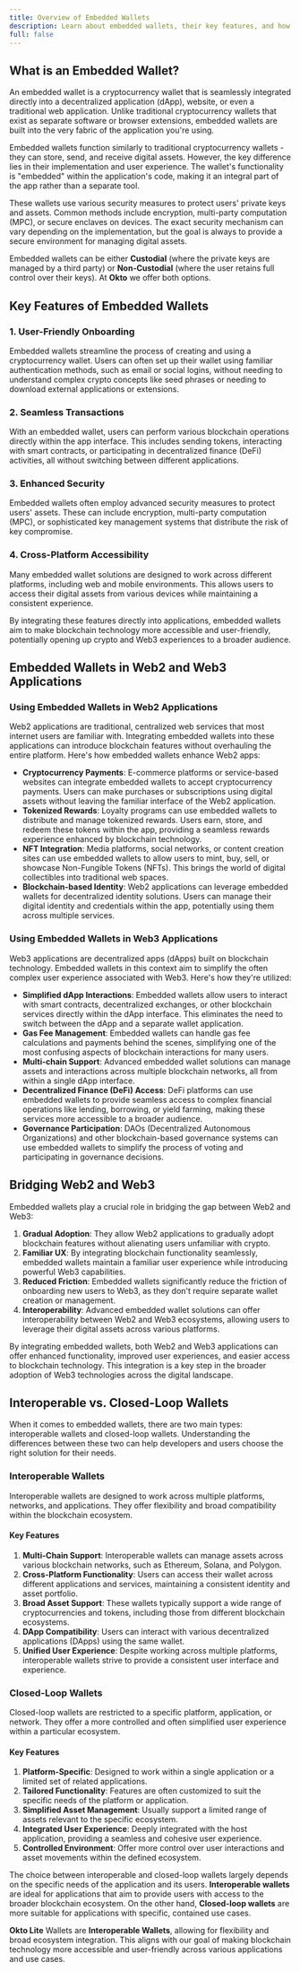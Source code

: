 ```yaml
---
title: Overview of Embedded Wallets
description: Learn about embedded wallets, their key features, and how they simplify blockchain interactions for Web2 and Web3 applications
full: false
---
```


## What is an Embedded Wallet?

An embedded wallet is a cryptocurrency wallet that is seamlessly integrated directly into a decentralized application (dApp), website, or even a traditional web application. Unlike traditional cryptocurrency wallets that exist as separate software or browser extensions, embedded wallets are built into the very fabric of the application you're using.

Embedded wallets function similarly to traditional cryptocurrency wallets - they can store, send, and receive digital assets. However, the key difference lies in their implementation and user experience. The wallet's functionality is "embedded" within the application's code, making it an integral part of the app rather than a separate tool.

These wallets use various security measures to protect users' private keys and assets. Common methods include encryption, multi-party computation (MPC), or secure enclaves on devices. The exact security mechanism can vary depending on the implementation, but the goal is always to provide a secure environment for managing digital assets.

Embedded wallets can be either **Custodial** (where the private keys are managed by a third party) or **Non-Custodial** (where the user retains full control over their keys). At **Okto** we offer both options.

## Key Features of Embedded Wallets

### 1. User-Friendly Onboarding

Embedded wallets streamline the process of creating and using a cryptocurrency wallet. Users can often set up their wallet using familiar authentication methods, such as email or social logins, without needing to understand complex crypto concepts like seed phrases or needing to download external applications or extensions.

### 2. Seamless Transactions

With an embedded wallet, users can perform various blockchain operations directly within the app interface. This includes sending tokens, interacting with smart contracts, or participating in decentralized finance (DeFi) activities, all without switching between different applications.

### 3. Enhanced Security

Embedded wallets often employ advanced security measures to protect users' assets. These can include encryption, multi-party computation (MPC), or sophisticated key management systems that distribute the risk of key compromise.

### 4. Cross-Platform Accessibility

Many embedded wallet solutions are designed to work across different platforms, including web and mobile environments. This allows users to access their digital assets from various devices while maintaining a consistent experience.

By integrating these features directly into applications, embedded wallets aim to make blockchain technology more accessible and user-friendly, potentially opening up crypto and Web3 experiences to a broader audience.

## Embedded Wallets in Web2 and Web3 Applications

### Using Embedded Wallets in Web2 Applications
Web2 applications are traditional, centralized web services that most internet users are familiar with. Integrating embedded wallets into these applications can introduce blockchain features without overhauling the entire platform. Here's how embedded wallets enhance Web2 apps:
- **Cryptocurrency Payments**: E-commerce platforms or service-based websites can integrate embedded wallets to accept cryptocurrency payments. Users can make purchases or subscriptions using digital assets without leaving the familiar interface of the Web2 application.
- **Tokenized Rewards**: Loyalty programs can use embedded wallets to distribute and manage tokenized rewards. Users earn, store, and redeem these tokens within the app, providing a seamless rewards experience enhanced by blockchain technology.
- **NFT Integration**: Media platforms, social networks, or content creation sites can use embedded wallets to allow users to mint, buy, sell, or showcase Non-Fungible Tokens (NFTs). This brings the world of digital collectibles into traditional web spaces.
- **Blockchain-based Identity**: Web2 applications can leverage embedded wallets for decentralized identity solutions. Users can manage their digital identity and credentials within the app, potentially using them across multiple services.

### Using Embedded Wallets in Web3 Applications
Web3 applications are decentralized apps (dApps) built on blockchain technology. Embedded wallets in this context aim to simplify the often complex user experience associated with Web3. Here's how they're utilized:
- **Simplified dApp Interactions**: Embedded wallets allow users to interact with smart contracts, decentralized exchanges, or other blockchain services directly within the dApp interface. This eliminates the need to switch between the dApp and a separate wallet application.
- **Gas Fee Management**: Embedded wallets can handle gas fee calculations and payments behind the scenes, simplifying one of the most confusing aspects of blockchain interactions for many users.
- **Multi-chain Support**: Advanced embedded wallet solutions can manage assets and interactions across multiple blockchain networks, all from within a single dApp interface.
- **Decentralized Finance (DeFi) Access**: DeFi platforms can use embedded wallets to provide seamless access to complex financial operations like lending, borrowing, or yield farming, making these services more accessible to a broader audience.
- **Governance Participation**: DAOs (Decentralized Autonomous Organizations) and other blockchain-based governance systems can use embedded wallets to simplify the process of voting and participating in governance decisions.

## Bridging Web2 and Web3
Embedded wallets play a crucial role in bridging the gap between Web2 and Web3:
1. **Gradual Adoption**: They allow Web2 applications to gradually adopt blockchain features without alienating users unfamiliar with crypto.
2. **Familiar UX**: By integrating blockchain functionality seamlessly, embedded wallets maintain a familiar user experience while introducing powerful Web3 capabilities.
3. **Reduced Friction**: Embedded wallets significantly reduce the friction of onboarding new users to Web3, as they don't require separate wallet creation or management.
4. **Interoperability**: Advanced embedded wallet solutions can offer interoperability between Web2 and Web3 ecosystems, allowing users to leverage their digital assets across various platforms.

By integrating embedded wallets, both Web2 and Web3 applications can offer enhanced functionality, improved user experiences, and easier access to blockchain technology. This integration is a key step in the broader adoption of Web3 technologies across the digital landscape.

## Interoperable vs. Closed-Loop Wallets
When it comes to embedded wallets, there are two main types: interoperable wallets and closed-loop wallets. Understanding the differences between these two can help developers and users choose the right solution for their needs.

### Interoperable Wallets
Interoperable wallets are designed to work across multiple platforms, networks, and applications. They offer flexibility and broad compatibility within the blockchain ecosystem.

#### Key Features
1. **Multi-Chain Support**: Interoperable wallets can manage assets across various blockchain networks, such as Ethereum, Solana, and Polygon.
2. **Cross-Platform Functionality**: Users can access their wallet across different applications and services, maintaining a consistent identity and asset portfolio.
3. **Broad Asset Support**: These wallets typically support a wide range of cryptocurrencies and tokens, including those from different blockchain ecosystems.
4. **DApp Compatibility**: Users can interact with various decentralized applications (DApps) using the same wallet.
5. **Unified User Experience**: Despite working across multiple platforms, interoperable wallets strive to provide a consistent user interface and experience.

### Closed-Loop Wallets
Closed-loop wallets are restricted to a specific platform, application, or network. They offer a more controlled and often simplified user experience within a particular ecosystem.

#### Key Features
1. **Platform-Specific**: Designed to work within a single application or a limited set of related applications.
2. **Tailored Functionality**: Features are often customized to suit the specific needs of the platform or application.
3. **Simplified Asset Management**: Usually support a limited range of assets relevant to the specific ecosystem.
4. **Integrated User Experience**: Deeply integrated with the host application, providing a seamless and cohesive user experience.
5. **Controlled Environment**: Offer more control over user interactions and asset movements within the defined ecosystem.

The choice between interoperable and closed-loop wallets largely depends on the specific needs of the application and its users. **Interoperable wallets** are ideal for applications that aim to provide users with access to the broader blockchain ecosystem. On the other hand, **Closed-loop wallets** are more suitable for applications with specific, contained use cases.

**Okto Lite** Wallets are **Interoperable Wallets**, allowing for flexibility and broad ecosystem integration. This aligns with our goal of making blockchain technology more accessible and user-friendly across various applications and use cases.

